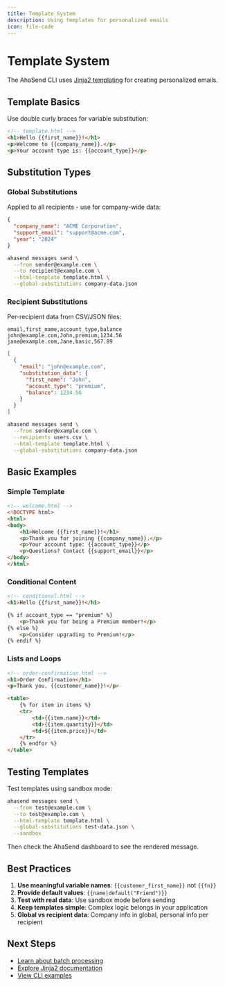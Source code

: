 ```yaml
---
title: Template System
description: Using templates for personalized emails
icon: file-code
---
```


# Template System

The AhaSend CLI uses [Jinja2 templating](https://jinja.palletsprojects.com/en/3.1.x/templates/) for creating personalized emails.

## Template Basics

Use double curly braces for variable substitution:

```html
<!-- template.html -->
<h1>Hello {{first_name}}!</h1>
<p>Welcome to {{company_name}}.</p>
<p>Your account type is: {{account_type}}</p>
```

## Substitution Types

### Global Substitutions

Applied to all recipients - use for company-wide data:

```json
{
  "company_name": "ACME Corporation",
  "support_email": "support@acme.com",
  "year": "2024"
}
```

```bash
ahasend messages send \
  --from sender@example.com \
  --to recipient@example.com \
  --html-template template.html \
  --global-substitutions company-data.json
```

### Recipient Substitutions

Per-recipient data from CSV/JSON files:

<Tabs>
<Tab title="CSV Format">

```csv
email,first_name,account_type,balance
john@example.com,John,premium,1234.56
jane@example.com,Jane,basic,567.89
```

</Tab>
<Tab title="JSON Format">

```json
[
  {
    "email": "john@example.com",
    "substitution_data": {
      "first_name": "John",
      "account_type": "premium",
      "balance": 1234.56
    }
  }
]
```

</Tab>
</Tabs>

```bash
ahasend messages send \
  --from sender@example.com \
  --recipients users.csv \
  --html-template template.html \
  --global-substitutions company-data.json
```

## Basic Examples

### Simple Template

```html
<!-- welcome.html -->
<!DOCTYPE html>
<html>
<body>
    <h1>Welcome {{first_name}}!</h1>
    <p>Thank you for joining {{company_name}}.</p>
    <p>Your account type: {{account_type}}</p>
    <p>Questions? Contact {{support_email}}</p>
</body>
</html>
```

### Conditional Content

```html
<!-- conditional.html -->
<h1>Hello {{first_name}}!</h1>

{% if account_type == "premium" %}
    <p>Thank you for being a Premium member!</p>
{% else %}
    <p>Consider upgrading to Premium!</p>
{% endif %}
```

### Lists and Loops

```html
<!-- order-confirmation.html -->
<h1>Order Confirmation</h1>
<p>Thank you, {{customer_name}}!</p>

<table>
    {% for item in items %}
    <tr>
        <td>{{item.name}}</td>
        <td>{{item.quantity}}</td>
        <td>${{item.price}}</td>
    </tr>
    {% endfor %}
</table>
```

## Testing Templates

Test templates using sandbox mode:

```bash
ahasend messages send \
  --from test@example.com \
  --to test@example.com \
  --html-template template.html \
  --global-substitutions test-data.json \
  --sandbox
```

Then check the AhaSend dashboard to see the rendered message.

## Best Practices

1. **Use meaningful variable names**: `{{customer_first_name}}` not `{{fn}}`
2. **Provide default values**: `{{name|default("Friend")}}`
3. **Test with real data**: Use sandbox mode before sending
4. **Keep templates simple**: Complex logic belongs in your application
5. **Global vs recipient data**: Company info in global, personal info per recipient

## Next Steps

- [Learn about batch processing](/cli/batch-processing)
- [Explore Jinja2 documentation](https://jinja.palletsprojects.com/en/3.1.x/templates/)
- [View CLI examples](/cli/examples)